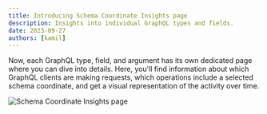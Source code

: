 ```yaml
---
title: Introducing Schema Coordinate Insights page
description: Insights into individual GraphQL types and fields.
date: 2023-09-27
authors: [kamil]
---
```


Now, each GraphQL type, field, and argument has its own dedicated page where you can dive into
details. Here, you'll find information about which GraphQL clients are making requests, which
operations include a selected schema coordinate, and get a visual representation of the activity
over time.

![Schema Coordinate Insights page](/changelog/2023-09-27-introducing-schema-coordinate-insights-page/screenshot.png)
